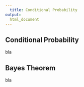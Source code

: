 ```yaml
---  
  title: Conditional Probability
output: 
  html_document
---
```



## Conditional Probability

bla

## Bayes Theorem

bla